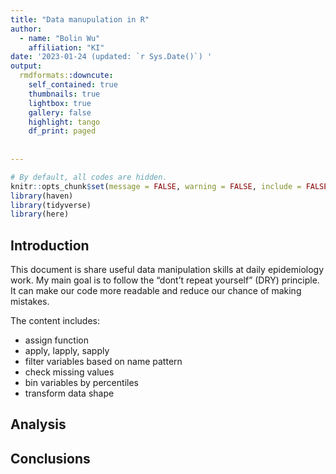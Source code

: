 ```yaml
---
title: "Data manupulation in R"
author:
  - name: "Bolin Wu"
    affiliation: "KI"
date: '2023-01-24 (updated: `r Sys.Date()`) '
output:
  rmdformats::downcute:
    self_contained: true
    thumbnails: true
    lightbox: true
    gallery: false
    highlight: tango
    df_print: paged
    
    
---
```


```r
# By default, all codes are hidden. 
knitr::opts_chunk$set(message = FALSE, warning = FALSE, include = FALSE)
library(haven)
library(tidyverse)
library(here)
```

## Introduction

This document is share useful data manipulation skills at daily epidemiology work. My main goal is to follow the "dont't repeat yourself" (DRY) principle. It can make our code more readable and reduce our chance of making mistakes.

The content includes:

* assign function
* apply, lapply, sapply
* filter variables based on name pattern
* check missing values
* bin variables by percentiles
* transform data shape 


## Analysis

## Conclusions
